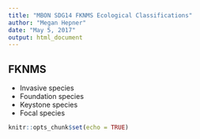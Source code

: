 ```yaml
---
title: "MBON SDG14 FKNMS Ecological Classifications"
author: "Megan Hepner"
date: "May 5, 2017"
output: html_document
---
```


## FKNMS 

- Invasive species
- Foundation species 
- Keystone species 
- Focal species 

```r
knitr::opts_chunk$set(echo = TRUE)
```

